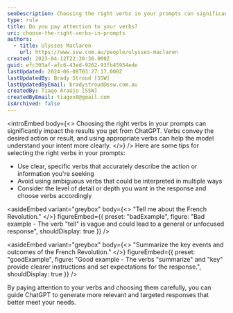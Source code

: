 ```yaml
---
seoDescription: Choosing the right verbs in your prompts can significantly impact the results you get from ChatGPT, helping the model understand your intent more clearly.
type: rule
title: Do you pay attention to your verbs?
uri: choose-the-right-verbs-in-prompts
authors:
  - title: Ulysses Maclaren
    url: https://www.ssw.com.au/people/ulysses-maclaren
created: 2023-04-12T22:30:36.000Z
guid: efc303af-afc6-43ed-9262-93fb45954ede
lastUpdated: 2024-06-08T03:27:17.000Z
lastUpdatedBy: Brady Stroud [SSW]
lastUpdatedByEmail: bradystroud@ssw.com.au
createdBy: Tiago Araújo [SSW]
createdByEmail: tiagov8@gmail.com
isArchived: false
---
```


<introEmbed
  body={<>
Choosing the right verbs in your prompts can significantly impact the results you get from ChatGPT. Verbs convey the desired action or result, and using appropriate verbs can help the model understand your intent more clearly.
  </>}
/>
Here are some tips for selecting the right verbs in your prompts:

- Use clear, specific verbs that accurately describe the action or information you're seeking
- Avoid using ambiguous verbs that could be interpreted in multiple ways
- Consider the level of detail or depth you want in the response and choose verbs accordingly

<asideEmbed
  variant="greybox"
  body={<>
    "Tell me about the French Revolution."
  </>}
  figureEmbed={{
    preset: "badExample",
    figure: "Bad example - The verb \"tell\" is vague and could lead to a general or unfocused response",
    shouldDisplay: true
  }}
/>

<asideEmbed
  variant="greybox"
  body={<>
    "Summarize the key events and outcomes of the French Revolution."
  </>}
  figureEmbed={{
    preset: "goodExample",
    figure: "Good example - The verbs \"summarize\" and \"key\" provide clearer instructions and set expectations for the response.",
    shouldDisplay: true
  }}
/>

By paying attention to your verbs and choosing them carefully, you can guide ChatGPT to generate more relevant and targeted responses that better meet your needs.
